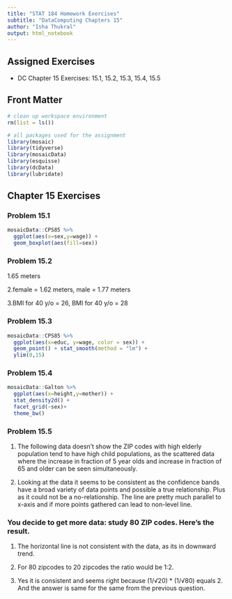 ```yaml
---
title: "STAT 184 Homework Exercises" 
subtitle: "DataComputing Chapters 15"
author: "Isha Thukral"
output: html_notebook
---
```


## Assigned Exercises
 
- DC Chapter 15 Exercises: 15.1, 15.2, 15.3, 15.4, 15.5

## Front Matter

```r
# clean up workspace environment
rm(list = ls())

# all packages used for the assignment
library(mosaic)
library(tidyverse)
library(mosaicData)
library(esquisse)
library(dcData)
library(lubridate)
```

## Chapter 15 Exercises

### Problem 15.1
```r
mosaicData::CPS85 %>%
  ggplot(aes(x=sex,y=wage)) +
  geom_boxplot(aes(fill=sex))
```


### Problem 15.2
1.65 meters

2.female = 1.62 meters, male = 1.77 meters

3.BMI for 40 y/o = 26, BMI for 40 y/o = 28

### Problem 15.3
```r
mosaicData::CPS85 %>%
  ggplot(aes(x=educ, y=wage, color = sex)) +
  geom_point() + stat_smooth(method = "lm") +
  ylim(0,15)
```
### Problem 15.4
```r
mosaicData::Galton %>%
  ggplot(aes(x=height,y=mother)) +
  stat_density2d() +
  facet_grid(~sex)+
  theme_bw()
```
### Problem 15.5
1. The following data doesn't show the ZIP codes with high elderly population tend to have high child populations, as the scattered data where the increase in fraction of 5 year olds and increase in fraction of 65 and older can be seen simultaneously.

2. Looking at the data it seems to be consistent as the confidence bands have a broad variety of data points and possible a true relationship. Plus as it could not be a no-relationship. The line are pretty much parallel to x-axis and if more points gathered can lead to non-level line.

### You decide to get more data: study 80 ZIP codes. Here’s the result.

1. The horizontal line is not consistent with the data, as its in downward trend.

2. For 80 zipcodes to 20 zipcodes the ratio would be 1:2.    

3. Yes it is consistent and seems right because (1/√20) * (1/√80) equals 2. And the answer is same for the same from the previous question. 

